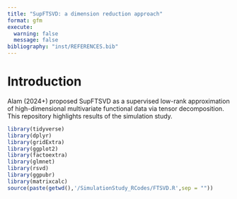 ```yaml
---
title: "SupFTSVD: a dimension reduction approach"
format: gfm
execute: 
  warning: false
  message: false
bibliography: "inst/REFERENCES.bib"
---
```


# Introduction
Alam (2024+) proposed SupFTSVD as a supervised low-rank approximation of high-dimensional multivariate
functional data via tensor decomposition. This repository highlights results of the simulation study. 

```r
library(tidyverse)
library(dplyr)
library(gridExtra)
library(ggplot2)
library(factoextra)
library(glmnet)
library(rsvd)
library(ggpubr)
library(matrixcalc)
source(paste(getwd(),'/SimulationStudy_RCodes/FTSVD.R',sep = ""))
```

